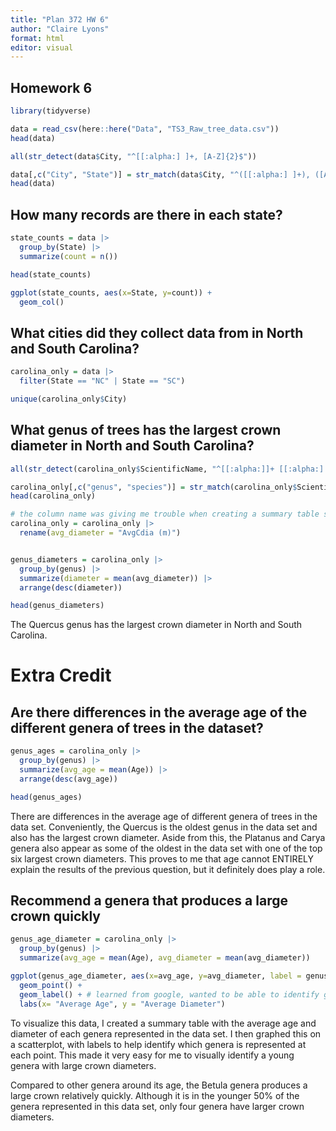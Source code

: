 ```yaml
---
title: "Plan 372 HW 6"
author: "Claire Lyons"
format: html
editor: visual
---
```


## Homework 6

```r
library(tidyverse)
```

```r
data = read_csv(here::here("Data", "TS3_Raw_tree_data.csv"))
head(data)
```

```r
all(str_detect(data$City, "^[[:alpha:] ]+, [A-Z]{2}$"))
```

```r
data[,c("City", "State")] = str_match(data$City, "^([[:alpha:] ]+), ([A-Z]{2})$")[,2:3]
head(data)
```

## How many records are there in each state?

```r
state_counts = data |>
  group_by(State) |>
  summarize(count = n())

head(state_counts)
```

```r
ggplot(state_counts, aes(x=State, y=count)) +
  geom_col()
```

## What cities did they collect data from in North and South Carolina?

```r
carolina_only = data |>
  filter(State == "NC" | State == "SC")

unique(carolina_only$City)
```

## What genus of trees has the largest crown diameter in North and South Carolina?

```r
all(str_detect(carolina_only$ScientificName, "^[[:alpha:]]+ [[:alpha:].]+$"))
```

```r
carolina_only[,c("genus", "species")] = str_match(carolina_only$ScientificName, "^([[:alpha:]]+) ([[:alpha:].]+)$")[,2:3]
head(carolina_only)
```

```r
# the column name was giving me trouble when creating a summary table so I renamed it
carolina_only = carolina_only |>
  rename(avg_diameter = "AvgCdia (m)")


genus_diameters = carolina_only |>
  group_by(genus) |>
  summarize(diameter = mean(avg_diameter)) |>
  arrange(desc(diameter))

head(genus_diameters)
```

The Quercus genus has the largest crown diameter in North and South Carolina.

# Extra Credit

## Are there differences in the average age of the different genera of trees in the dataset? 

```r
genus_ages = carolina_only |>
  group_by(genus) |>
  summarize(avg_age = mean(Age)) |>
  arrange(desc(avg_age))

head(genus_ages)
```

There are differences in the average age of different genera of trees in the data set. Conveniently, the Quercus is the oldest genus in the data set and also has the largest crown diameter. Aside from this, the Platanus and Carya genera also appear as some of the oldest in the data set with one of the top six largest crown diameters. This proves to me that age cannot ENTIRELY explain the results of the previous question, but it definitely does play a role.

## Recommend a genera that produces a large crown quickly

```r
genus_age_diameter = carolina_only |>
  group_by(genus) |>
  summarize(avg_age = mean(Age), avg_diameter = mean(avg_diameter))

ggplot(genus_age_diameter, aes(x=avg_age, y=avg_diameter, label = genus)) +
  geom_point() + 
  geom_label() + # learned from google, wanted to be able to identify genus labels on the scatterplot
  labs(x= "Average Age", y = "Average Diameter")
```

To visualize this data, I created a summary table with the average age and diameter of each genera represented in the data set. I then graphed this on a scatterplot, with labels to help identify which genera is represented at each point. This made it very easy for me to visually identify a young genera with large crown diameters.

Compared to other genera around its age, the Betula genera produces a large crown relatively quickly. Although it is in the younger 50% of the genera represented in this data set, only four genera have larger crown diameters.
